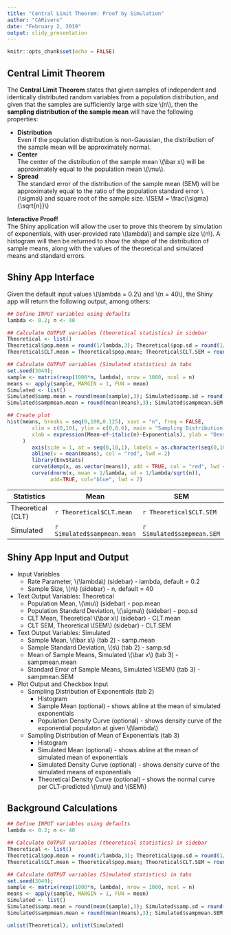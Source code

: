 ---
title: "Central Limit Theorem: Proof by Simulation"
author: "CARivero"
date: "February 2, 2019"
output: slidy_presentation
---

```{r setup, include=FALSE}
knitr::opts_chunk$set(echo = FALSE)
```

## Central Limit Theorem

The **Central Limit Theorem** states that given  samples of independent and 
identically distributed random variables from a population distribution, and 
given that the samples are sufficiently large with size \\(n\\), then the 
**sampling distribution of the sample mean** will have the following properties:

* **Distribution**  
Even if the population distribution is non-Gaussian, the distribution 
of the sample mean will be approximately normal.
* **Center**  
The center of the distribution of the sample mean \\(\\bar x\\) will 
be approximately equal to the population mean \\(\\mu\\).
* **Spread**  
The standard error of the distribution of the sample mean (SEM) will 
be approximately equal to the ratio of the population standard error 
\\(\\sigma\\) and square root of the sample size. \\(SEM = \\frac{\\sigma}{\\sqrt{n}}\\)

**Interactive Proof!**  
The Shiny application will allow the user to prove this theorem by simulation
of exponentials, with user-provided rate \\(lambda\\) and sample size \\(n\\).
A histogram will then be returned to show the shape of the distribution of sample
means, along with the values of the theoretical and simulated means and standard errors. 


## Shiny App Interface

Given the default input values \\(\\lambda = 0.2\\) and \\(n = 40\\), the Shiny
app will return the following output, among others:

```{r app, echo = FALSE, message = FALSE, fig.height = 4}

## Define INPUT variables using defaults
lambda <- 0.2; n <- 40

## Calculate OUTPUT variables (theoretical statistics) in sidebar
Theoretical <- list()
Theoretical$pop.mean = round(1/lambda,3); Theoretical$pop.sd = round(1/lambda,3)
Theoretical$CLT.mean = Theoretical$pop.mean; Theoretical$CLT.SEM = round(Theoretical$pop.sd/sqrt(n), 3)

## Calculate OUTPUT variables (Simulated statistics) in tabs
set.seed(3049);
sample <- matrix(rexp(1000*n, lambda), nrow = 1000, ncol = n)
means <- apply(sample, MARGIN = 1, FUN = mean)
Simulated <- list()
Simulated$samp.mean = round(mean(sample),3); Simulated$samp.sd = round(sd(sample),3)
Simulated$sampmean.mean = round(mean(means),3); Simulated$sampmean.SEM = round(sd(means),3)

## Create plot
hist(means, breaks = seq(0,100,0.125), xaxt = "n", freq = FALSE,
        xlim = c(0,10), ylim = c(0,0.6), main = "Sampling Distribution of Mean of Exponentials",
        xlab = expression(Mean~of~italic(n)~Exponentials), ylab = "Density"
     )
        axis(side = 1, at = seq(0,10,1), labels = as.character(seq(0,10,1)), tck=-.05)
        abline(v = mean(means), col = "red", lwd = 2)
        library(EnvStats)
        curve(demp(x, as.vector(means)), add = TRUE, col = "red", lwd = 2)
        curve(dnorm(x, mean = 1/lambda, sd = 1/lambda/sqrt(n)),
              add=TRUE, col="blue", lwd = 2)
```

Statistics         |  Mean                        |  SEM
------------------ |------------------------------|--------------------------------
Theoretical (CLT)  | `r Theoretical$CLT.mean`     |  `r Theoretical$CLT.SEM`
Simulated          | `r Simulated$sampmean.mean`  |  `r Simulated$sampmean.SEM` 


## Shiny App Input and Output

* Input Variables
  + Rate Parameter, \\(\\lambda\\) (sidebar) - lambda, default = 0.2
  + Sample Size, \\(n\\) (sidebar) - n, default = 40
   
* Text Output Variables: Theoretical
  + Population Mean, \\(\\mu\\) (sidebar) - pop.mean
  + Population Standard Deviation, \\(\\sigma\\) (sidebar) - pop.sd
  + CLT Mean, Theoretical \\(\\bar x\\) (sidebar) - CLT.mean
  + CLT SEM, Theoretical \\(SEM\\) (sidebar) - CLT.SEM

* Text Output Variables: Simulated
  + Sample Mean, \\(\\bar x\\) (tab 2) - samp.mean
  + Sample Standard Deviation, \\(s\\) (tab 2) - samp.sd
  + Mean of Sample Means, Simulated \\(\\bar x\\) (tab 3) - sampmean.mean
  + Standard Error of Sample Means, Simulated \\(SEM\\) (tab 3) - sampmean.SEM
   
* Plot Output and Checkbox Input
  + Sampling Distribution of Exponentials (tab 2)
    - Histogram
    - Sample Mean (optional) - shows abline at the mean of simulated exponentials
    - Population Density Curve (optional) - shows density curve of the exponential populaton at given \\(\\lambda\\)
  + Sampling Distribution of Mean of Exponentials (tab 3)
    - Histogram
    - Simulated Mean (optional) - shows abline at the mean of simulated mean of exponentials
    - Simulated Density Curve (optional) - shows density curve of the simulated means of exponentials
    - Theoretical Density Curve (optional) - shows the normal curve per CLT-predicted \\(\\mu\\) and \\(SEM\\)


## Background Calculations

```{r CLT, echo = TRUE, comment = ""}

## Define INPUT variables using defaults
lambda <- 0.2; n <- 40

## Calculate OUTPUT variables (theoretical statistics) in sidebar
Theoretical <- list()
Theoretical$pop.mean = round(1/lambda,3); Theoretical$pop.sd = round(1/lambda,3)
Theoretical$CLT.mean = Theoretical$pop.mean; Theoretical$CLT.SEM = round(Theoretical$pop.sd/sqrt(n), 3)

## Calculate OUTPUT variables (Simulated statistics) in tabs
set.seed(3049);
sample <- matrix(rexp(1000*n, lambda), nrow = 1000, ncol = n)
means <- apply(sample, MARGIN = 1, FUN = mean)
Simulated <- list()
Simulated$samp.mean = round(mean(sample),3); Simulated$samp.sd = round(sd(sample),3)
Simulated$sampmean.mean = round(mean(means),3); Simulated$sampmean.SEM = round(sd(means),3)

unlist(Theoretical); unlist(Simulated)
```


